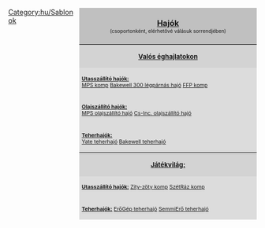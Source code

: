 <noinclude>[[Category:hu/Sablonok]]</noinclude>
<div style="float:right; padding-left:12px; width:360px; background:none;">
<div style="border:0px solid #000000; background:#C0C0C0; padding:5px; -moz-border-radius-topleft:5px; -moz-border-radius-topright:5px; font-size: 12pt;"><center><strong><font size="3">[[hu/Manual/Hajók|Hajók]]</font><br></strong><font size="1">(csoportonként, elérhetővé válásuk sorrendjében)</font></center>
</div>
<div style="border:0px solid black; border-top-width: 1px; background:#D3D3D3; padding:5px; font-size: 8pt;"><center><font size="2"><strong>[[hu/Manual/Éghajlatok|Valós éghajlatokon]]</strong></font></center></div>
<div style="border:0px solid black; border-top-width: 0px; background:#DCDCDC; padding:5px; font-size: 8pt;"><u>'''Utasszállító hajók:'''</u><br>{{en/Nowrap begin}}[[hu/Manual/Base Set/Ships/MPS komp|MPS komp]]{{en/·w}} [[hu/Manual/Base Set/Ships/Bakewell 300 légpárnás hajó|Bakewell 300 légpárnás hajó]]{{en/·w}} [[hu/Manual/Base Set/Ships/FFP komp|FFP komp]] {{en/Nowrap end}}</div>
<div style="border:0px solid black; border-top-width: 0px; background:#DCDCDC; padding:5px; font-size: 8pt;"><u>'''Olajszállító hajók:'''</u><br>{{en/Nowrap begin}} [[hu/Manual/Base Set/Ships/MPS olajszállító hajó|MPS olajszállító hajó]]{{en/·w}} [[hu/Manual/Base Set/Ships/Cs-Inc. olajszállító hajó|Cs-Inc. olajszállító hajó]] {{en/Nowrap end}}</div>
<div style="border:0px solid black; border-top-width: 0px; background:#DCDCDC; padding:5px; font-size: 8pt;"><u>'''Teherhajók:'''</u><br>{{en/Nowrap begin}}[[hu/Manual/Base Set/Ships/Yate teherhajó|Yate teherhajó]]{{en/·w}} [[hu/Manual/Base Set/Ships/Bakewell teherhajó|Bakewell teherhajó]] {{en/Nowrap end}}</div>
<div style="border:0px solid black; border-top-width: 1px; background:#D3D3D3; padding:5px; font-size: 8pt;"><center><font size="2"><strong>[[hu/Manual/Éghajlatok#jatekvilag|Játékvilág:]]</strong></font></center></div>
<div style="border:0px solid black; border-top-width: 0px; background:#DCDCDC; padding:5px; font-size: 8pt;"><u>'''Utasszállító hajók:'''</u>{{en/Nowrap begin}} [[hu/Zity-zöty komp|Zity-zöty komp]]{{en/·w}} [[hu/SzétRáz komp|SzétRáz komp]]{{en/Nowrap end}}</div>
<div style="border:0px solid black; border-top-width: 0px; background:#DCDCDC; padding:5px; font-size: 8pt;"><u>'''Teherhajók:'''</u>{{en/Nowrap begin}} [[hu/ErőGép teherhajó|ErőGép teherhajó]]{{en/·w}} [[hu/SemmiErő teherhajó|SemmiErő teherhajó]]{{en/Nowrap end}}</div>
</div>